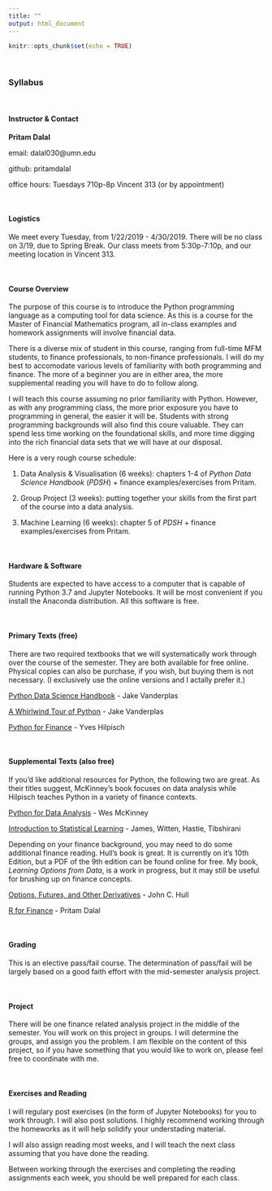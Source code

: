 ```yaml
---
title: ""
output: html_document
---
```


```r
knitr::opts_chunk$set(echo = TRUE)
```

&nbsp;

### **Syllabus**

&nbsp;

#### Instructor & Contact
**Pritam Dalal**

email: dalal030@umn.edu

github: pritamdalal

office hours: Tuesdays 710p-8p Vincent 313 (or by appointment)


&nbsp;

#### Logistics
We meet every Tuesday, from 1/22/2019 - 4/30/2019.  There will be no class on 3/19, due to Spring Break.  Our class meets from 5:30p-7:10p, and our meeting location in Vincent 313.

&nbsp;

#### Course Overview
The purpose of this course is to introduce the Python programming language as a computing tool for data science. As this is a course for the Master of Financial Mathematics program, all in-class examples and homework assignments will involve financial data.

There is a diverse mix of student in this course, ranging from full-time MFM students, to finance professionals, to non-finance professionals. I will do my best to accomodate various levels of familiarity with both programming and finance.  The more of a beginner you are in either area, the more supplemental reading you will have to do to follow along.


I will teach this course assuming no prior familiarity with Python.  However, as with any programming class, the more prior exposure you have to programming in general, the easier it will be.  Students with strong programming backgrounds will also find this coure valuable.  They can spend less time working on the foundational skills, and more time digging into the rich financial data sets that we will have at our disposal.

Here is a very rough course schedule:

1. Data Analysis & Visualisation (6 weeks): chapters 1-4 of *Python Data Science Handbook* (*PDSH*) + finance examples/exercises from Pritam.

1. Group Project (3 weeks): putting together your skills from the first part of the course into a data analysis.

1. Machine Learning (6 weeks): chapter 5 of *PDSH* + finance examples/exercises from Pritam.


&nbsp;
 
#### Hardware & Software
Students are expected to have access to a computer that is capable of running Python 3.7 and Jupyter Notebooks.  It will be most convenient if you install the Anaconda distribution.  All this software is free.  

&nbsp;

#### Primary Texts (free)
There are two required textbooks that we will systematically work through over the course of the semester.  They are both available for free online.  Physical copies can also be purchase, if you wish, but buying them is not necessary.  (I exclusively use the online versions and I actally prefer it.)


[Python Data Science Handbook](https://jakevdp.github.io/PythonDataScienceHandbook/) - Jake Vanderplas


[A Whirlwind Tour of Python](https://jakevdp.github.io/WhirlwindTourOfPython/) - Jake Vanderplas

[Python for Finance](python_for_finance.pdf) - Yves Hilpisch

&nbsp;

#### Supplemental Texts (also free)
If you'd like additional resources for Python, the following two are great.  As their titles suggest, McKinney's book focuses on data analysis while Hilpisch teaches Python in a variety of finance contexts.

[Python for Data Analysis](python_for_data_analysis.pdf.pdf) - Wes McKinney

[Introduction to Statistical Learning](introduction_to_statistical_learning.pdf) - James, Witten, Hastie, Tibshirani

Depending on your finance background, you may need to do some additional finance reading.  Hull's book is great. It is currently on it's 10th Edition, but a PDF of the 9th edition can be found online for free.  My book, *Learning Options from Data*, is a work in progress, but it may still be useful for brushing up on finance concepts.

[Options, Futures, and Other Derivatives](hull_9th_edition.pdf) - John C. Hull

[R for Finance](https://pritamdalal.github.io/rff_book/) - Pritam Dalal


&nbsp;


#### Grading
This is an elective pass/fail course.  The determination of pass/fail will be largely based on a good faith effort with the mid-semester analysis project. 


&nbsp;


#### Project
There will be one finance related analysis project in the middle of the semester.  You will work on this project in groups.  I will determine the groups, and assign you the problem.  I am flexible on the content of this project, so if you have something that you would like to work on, please feel free to coordinate with me.


&nbsp;

#### Exercises and Reading
I will regulary post exercises (in the form of Jupyter Notebooks) for you to work through.  I will also post solutions.  I highly recommend working through the homeworks as it will help solidify your understading material.

I will also assign reading most weeks, and I will teach the next class assuming that you have done the reading.

Between working through the exercises and completing the reading assignments each week, you should be well prepared for each class.





